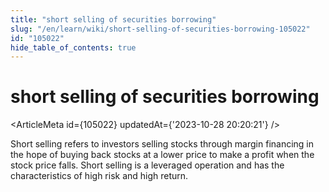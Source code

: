 ```yaml
---
title: "short selling of securities borrowing"
slug: "/en/learn/wiki/short-selling-of-securities-borrowing-105022"
id: "105022"
hide_table_of_contents: true
---
```



# short selling of securities borrowing

<ArticleMeta id={105022} updatedAt={'2023-10-28 20:20:21'} />
<div className='border-solid border-b border-t-0 my-4 border-[var(--ifm-color-gray-300)]' />

Short selling refers to investors selling stocks through margin financing in the hope of buying back stocks at a lower price to make a profit when the stock price falls. Short selling is a leveraged operation and has the characteristics of high risk and high return.
